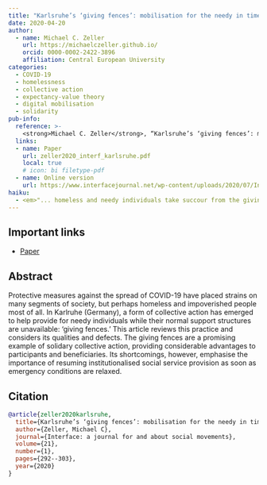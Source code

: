 ```yaml
---
title: "Karlsruhe’s ‘giving fences’: mobilisation for the needy in times of COVID-19"
date: 2020-04-20
author:
  - name: Michael C. Zeller
    url: https://michaelczeller.github.io/
    orcid: 0000-0002-2422-3896
    affiliation: Central European University
categories:
  - COVID-19
  - homelessness
  - collective action
  - expectancy-value theory
  - digital mobilisation
  - solidarity
pub-info:
  reference: >-
    <strong>Michael C. Zeller</strong>, “Karlsruhe’s ‘giving fences’: mobilisation for the needy in times of COVID-19,” <em>Interface: a journal for and about social movements,</em> 12, no. 1 (2020): 292-303.
  links:
  - name: Paper
    url: zeller2020_interf_karlsruhe.pdf
    local: true
    # icon: bi filetype-pdf
  - name: Online version
    url: https://www.interfacejournal.net/wp-content/uploads/2020/07/Interface-12-1-Zeller.pdf
haiku:
  - <em>"... homeless and needy individuals take succour from the giving fences; and participants clearly derive distinct psycho-social benefits from engagement, which can alleviate strains arising from the public health response to COVID-19."</em>
---
```


## Important links

- [Paper](zeller2020_interf_karlsruhe.pdf)

## Abstract

Protective measures against the spread of COVID-19 have placed strains on many segments of society, but perhaps homeless and impoverished people most of all. In Karlruhe (Germany), a form of collective action has emerged to help provide for needy individuals while their normal support structures are unavailable: ‘giving fences.’ This article reviews this practice and considers its qualities and defects. The giving fences are a promising example of solidary collective action, providing considerable advantages to participants and beneficiaries. Its shortcomings, however, emphasise the importance of resuming institutionalised social service provision as soon as emergency conditions are relaxed.

## Citation

```bibtex
@article{zeller2020karlsruhe,
  title={Karlsruhe’s ‘giving fences’: mobilisation for the needy in times of COVID-19},
  author={Zeller, Michael C},
  journal={Interface: a journal for and about social movements},
  volume={21},
  number={1},
  pages={292--303},
  year={2020}
}
```

